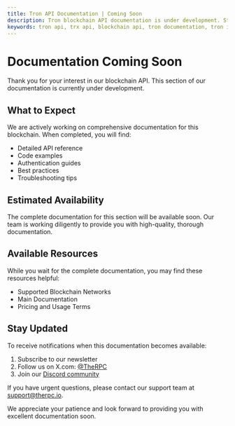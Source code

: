 ```yaml
---
title: Tron API Documentation | Coming Soon
description: Tron blockchain API documentation is under development. Stay updated on our progress and explore available resources while you wait for comprehensive guides and references.
keywords: tron api, trx api, blockchain api, tron documentation, tron integration, cryptocurrency api, tron development, blockchain development, high performance blockchain
---
```


# Documentation Coming Soon

Thank you for your interest in our blockchain API. This section of our documentation is currently under development.

## What to Expect

We are actively working on comprehensive documentation for this blockchain. When completed, you will find:

- Detailed API reference
- Code examples
- Authentication guides
- Best practices
- Troubleshooting tips

## Estimated Availability

The complete documentation for this section will be available soon. Our team is working diligently to provide you with high-quality, thorough documentation.

## Available Resources

While you wait for the complete documentation, you may find these resources helpful:

- <Link to="/chains">Supported Blockchain Networks</Link>
- <Link to="/docs">Main Documentation</Link>
- <Link to="/pricing">Pricing and Usage Terms</Link>

## Stay Updated

To receive notifications when this documentation becomes available:

1. Subscribe to our newsletter
2. Follow us on X.com: <a href="https://x.com/therpcio" target="_blank" rel="noopener noreferrer">@TheRPC</a>
3. Join our <a href="https://discord.gg/yN7Shhx94G" target="_blank" rel="noopener noreferrer">Discord community</a>

If you have urgent questions, please contact our support team at support@therpc.io.

We appreciate your patience and look forward to providing you with excellent documentation soon.
